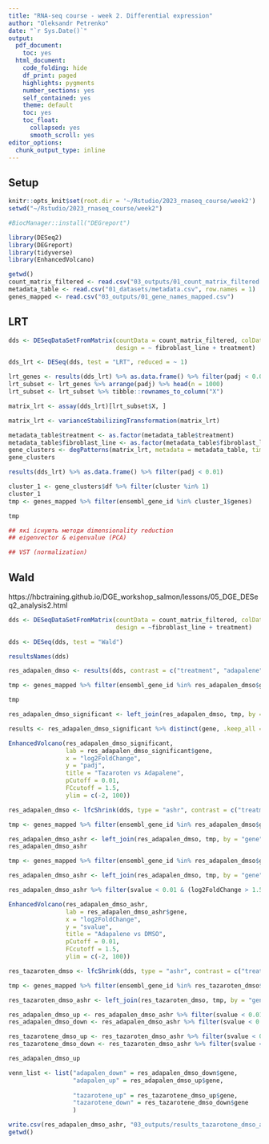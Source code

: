 ```yaml
---
title: "RNA-seq course - week 2. Differential expression"
author: "Oleksandr Petrenko"
date: "`r Sys.Date()`"
output:
  pdf_document:
    toc: yes
  html_document:
    code_folding: hide
    df_print: paged
    highlights: pygments
    number_sections: yes
    self_contained: yes
    theme: default
    toc: yes
    toc_float:
      collapsed: yes
      smooth_scroll: yes
editor_options: 
  chunk_output_type: inline
---
```


## Setup

```r
knitr::opts_knit$set(root.dir = '~/Rstudio/2023_rnaseq_course/week2')
setwd("~/Rstudio/2023_rnaseq_course/week2")
```


```r
#BiocManager::install("DEGreport")
```


```r
library(DESeq2)
library(DEGreport)
library(tidyverse)
library(EnhancedVolcano)

getwd()
count_matrix_filtered <- read.csv("03_outputs/01_count_matrix_filtered.csv", row.names = 1)
metadata_table <- read.csv("01_datasets/metadata.csv", row.names = 1)
genes_mapped <- read.csv("03_outputs/01_gene_names_mapped.csv")
```

## LRT

```r
dds <- DESeqDataSetFromMatrix(countData = count_matrix_filtered, colData = metadata_table,
                              design = ~ fibroblast_line + treatment)

dds_lrt <- DESeq(dds, test = "LRT", reduced = ~ 1)
```

```r
lrt_genes <- results(dds_lrt) %>% as.data.frame() %>% filter(padj < 0.01)
lrt_subset <- lrt_genes %>% arrange(padj) %>% head(n = 1000)
lrt_subset <- lrt_subset %>% tibble::rownames_to_column("X")
```


```r
matrix_lrt <- assay(dds_lrt)[lrt_subset$X, ]

matrix_lrt <- varianceStabilizingTransformation(matrix_lrt)
```

```r
metadata_table$treatment <- as.factor(metadata_table$treatment)
metadata_table$fibroblast_line <- as.factor(metadata_table$fibroblast_line)
gene_clusters <- degPatterns(matrix_lrt, metadata = metadata_table, time = "fibroblast_line", col = NULL)
gene_clusters
```
```r
results(dds_lrt) %>% as.data.frame() %>% filter(padj < 0.01)
```


```r
cluster_1 <- gene_clusters$df %>% filter(cluster %in% 1)
cluster_1
tmp <- genes_mapped %>% filter(ensembl_gene_id %in% cluster_1$genes)

tmp
```


```r
## які існують методи dimensionality reduction
## eigenvector & eigenvalue (PCA)

## VST (normalization)
```

## Wald
https://hbctraining.github.io/DGE_workshop_salmon/lessons/05_DGE_DESeq2_analysis2.html

```r
dds <- DESeqDataSetFromMatrix(countData = count_matrix_filtered, colData = metadata_table,
                              design = ~fibroblast_line + treatment)

dds <- DESeq(dds, test = "Wald")

```

```r
resultsNames(dds)
```

```r
res_adapalen_dmso <- results(dds, contrast = c("treatment", "adapalene", "DMSO")) %>% as.data.frame() %>% tibble::rownames_to_column("gene")

tmp <- genes_mapped %>% filter(ensembl_gene_id %in% res_adapalen_dmso$gene) %>% rename(gene = ensembl_gene_id)

tmp

res_adapalen_dmso_significant <- left_join(res_adapalen_dmso, tmp, by = "gene") %>% select(-gene) %>% rename(gene = hgnc_symbol)

results <- res_adapalen_dmso_significant %>% distinct(gene, .keep_all = TRUE) %>% tibble::column_to_rownames("gene")
```
```r
EnhancedVolcano(res_adapalen_dmso_significant,
                lab = res_adapalen_dmso_significant$gene,
                x = "log2FoldChange",
                y = "padj",
                title = "Tazaroten vs Adapalene",
                pCutoff = 0.01,
                FCcutoff = 1.5,
                ylim = c(-2, 100))
```

```r
res_adapalen_dmso <- lfcShrink(dds, type = "ashr", contrast = c("treatment", "adapalene", "DMSO")) %>% as.data.frame() %>% tibble::rownames_to_column("gene")

tmp <- genes_mapped %>% filter(ensembl_gene_id %in% res_adapalen_dmso$gene) %>% rename(gene = ensembl_gene_id)

res_adapalen_dmso_ashr <- left_join(res_adapalen_dmso, tmp, by = "gene") %>% select(-gene) %>% rename(gene = hgnc_symbol) %>% distinct(gene, .keep_all = TRUE) %>% tibble::column_to_rownames("gene")
res_adapalen_dmso_ashr
```
```r
tmp <- genes_mapped %>% filter(ensembl_gene_id %in% res_adapalen_dmso$gene) %>% rename(gene = ensembl_gene_id)

res_adapalen_dmso_ashr <- left_join(res_adapalen_dmso, tmp, by = "gene") %>% select(-gene) %>% rename(gene = hgnc_symbol)
```
```r
res_adapalen_dmso_ashr %>% filter(svalue < 0.01 & (log2FoldChange > 1.5 | log2FoldChange < -1.5))
```
```r
EnhancedVolcano(res_adapalen_dmso_ashr,
                lab = res_adapalen_dmso_ashr$gene,
                x = "log2FoldChange",
                y = "svalue",
                title = "Adapalene vs DMSO",
                pCutoff = 0.01,
                FCcutoff = 1.5,
                ylim = c(-2, 100))
```
```r
res_tazaroten_dmso <- lfcShrink(dds, type = "ashr", contrast = c("treatment", "tazarotene", "DMSO"), svalue = TRUE) %>% as.data.frame() %>%tibble::rownames_to_column("gene")

tmp <- genes_mapped %>% filter(ensembl_gene_id %in% res_tazaroten_dmso$gene) %>% rename(gene = ensembl_gene_id)

res_tazaroten_dmso_ashr <- left_join(res_tazaroten_dmso, tmp, by = "gene") %>% select(-gene) %>% rename(gene = hgnc_symbol)
```

```r
res_adapalen_dmso_up <- res_adapalen_dmso_ashr %>% filter(svalue < 0.01 & log2FoldChange > 1.5)
res_adapalen_dmso_down <- res_adapalen_dmso_ashr %>% filter(svalue < 0.01 & log2FoldChange < -1.5)

res_tazarotene_dmso_up <- res_tazaroten_dmso_ashr %>% filter(svalue < 0.01 & log2FoldChange > 1.5)
res_tazarotene_dmso_down <- res_tazaroten_dmso_ashr %>% filter(svalue < 0.01 & log2FoldChange < -1.5)
```

```r
res_adapalen_dmso_up
```


```r
venn_list <- list("adapalen_down" = res_adapalen_dmso_down$gene,
                  "adapalen_up" = res_adapalen_dmso_up$gene,
                  
                  "tazarotene_up" = res_tazarotene_dmso_up$gene,
                  "tazarotene_down" = res_tazarotene_dmso_down$gene
                  )
```

```r
write.csv(res_adapalen_dmso_ashr, "03_outputs/results_tazarotene_dmso_ashr.csv")
getwd()
```
